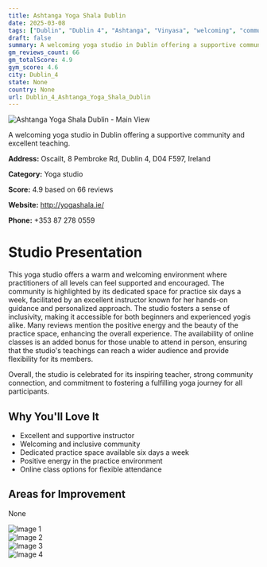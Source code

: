 ```yaml
---
title: Ashtanga Yoga Shala Dublin
date: 2025-03-08
tags: ["Dublin", "Dublin 4", "Ashtanga", "Vinyasa", "welcoming", "community-focused", "Dublin 4"]  
draft: false
summary: A welcoming yoga studio in Dublin offering a supportive community and excellent teaching.
gm_reviews_count: 66
gm_totalScore: 4.9
gym_score: 4.6
city: Dublin_4
state: None
country: None
url: Dublin_4_Ashtanga_Yoga_Shala_Dublin
---
```


<div className="aspect-[16/9] relative my-8">
  <img 
    src="https://lh5.googleusercontent.com/p/AF1QipOD4c0oVXOKMZ78afH6wzuElXMx2SjJJREJ7-cD=w1920-h1080-k-no"
    alt="Ashtanga Yoga Shala Dublin - Main View"
    className="object-cover absolute inset-0 w-full h-full rounded-lg"
  />
</div>

A welcoming yoga studio in Dublin offering a supportive community and excellent teaching.

**Address:** Oscailt, 8 Pembroke Rd, Dublin 4, D04 F597, Ireland

**Category:** Yoga studio

**Score:** 4.9 based on 66 reviews

**Website:** http://yogashala.ie/

**Phone:** +353 87 278 0559

# Studio Presentation

This yoga studio offers a warm and welcoming environment where practitioners of all levels can feel supported and encouraged. The community is highlighted by its dedicated space for practice six days a week, facilitated by an excellent instructor known for her hands-on guidance and personalized approach. The studio fosters a sense of inclusivity, making it accessible for both beginners and experienced yogis alike. Many reviews mention the positive energy and the beauty of the practice space, enhancing the overall experience. The availability of online classes is an added bonus for those unable to attend in person, ensuring that the studio's teachings can reach a wider audience and provide flexibility for its members.

Overall, the studio is celebrated for its inspiring teacher, strong community connection, and commitment to fostering a fulfilling yoga journey for all participants.

## Why You'll Love It

- Excellent and supportive instructor
- Welcoming and inclusive community
- Dedicated practice space available six days a week
- Positive energy in the practice environment
- Online class options for flexible attendance

## Areas for Improvement

None

<div className="grid grid-cols-1 xl:grid-cols-2 gap-4 my-8">
<div className="aspect-[4/3] relative"><img src="https://lh5.googleusercontent.com/p/AF1QipNbJrRmOiv4kwzWqRi7XUtEK69c21HRyS8eP1eI=w1920-h1080-k-no" alt="Image 1" className="object-cover absolute inset-0 w-full h-full rounded-lg" /></div>
<div className="aspect-[4/3] relative"><img src="https://lh5.googleusercontent.com/p/AF1QipMBnuib9vK0ozNrz47X7hC0woqTEXLI2h8ZmIgK=w1920-h1080-k-no" alt="Image 2" className="object-cover absolute inset-0 w-full h-full rounded-lg" /></div>
<div className="aspect-[4/3] relative"><img src="https://lh5.googleusercontent.com/p/AF1QipN2DCDmVS0IYauds07ueRoId33-ZihIKwacuq2m=w1920-h1080-k-no" alt="Image 3" className="object-cover absolute inset-0 w-full h-full rounded-lg" /></div>
<div className="aspect-[4/3] relative"><img src="https://lh5.googleusercontent.com/p/AF1QipMO9n9ZLrZ5rQKgYsgypMwyeQas5v0V2uvNnoaM=w1920-h1080-k-no" alt="Image 4" className="object-cover absolute inset-0 w-full h-full rounded-lg" /></div>
</div>